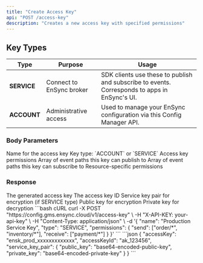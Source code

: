 ```yaml
---
title: "Create Access Key"
api: "POST /access-key"
description: "Creates a new access key with specified permissions"
---
```


## Key Types

| Type | Purpose | Usage |
|------|---------|-------|
| **SERVICE** | Connect to EnSync broker | SDK clients use these to publish and subscribe to events. Corresponds to apps in EnSync's UI. |
| **ACCOUNT** | Administrative access | Used to manage your EnSync configuration via this Config Manager API. |

### Body Parameters

<ParamField body="name" type="string" required>
  Name for the access key
</ParamField>

<ParamField body="type" type="string" required>
  Key type: `ACCOUNT` or `SERVICE`
</ParamField>

<ParamField body="permissions" type="object" required>
  Access key permissions
  <Expandable title="Permissions Object">
    <ParamField body="send" type="array">
      Array of event paths this key can publish to
    </ParamField>
    <ParamField body="receive" type="array">
      Array of event paths this key can subscribe to
    </ParamField>
    <ParamField body="resources" type="object">
      Resource-specific permissions
    </ParamField>
  </Expandable>
</ParamField>

### Response

<ResponseField name="accessKey" type="string">
  The generated access key
</ResponseField>

<ResponseField name="accessKeyId" type="string">
  The access key ID
</ResponseField>

<ResponseField name="service_key_pair" type="object">
  Service key pair for encryption (if SERVICE type)
  <Expandable title="Key Pair">
    <ResponseField name="public_key" type="string">
      Public key for encryption
    </ResponseField>
    <ResponseField name="private_key" type="string">
      Private key for decryption
    </ResponseField>
  </Expandable>
</ResponseField>

<RequestExample>
```bash cURL
curl -X POST "https://config.gms.ensync.cloud/v1/access-key" \
  -H "X-API-KEY: your-api-key" \
  -H "Content-Type: application/json" \
  -d '{
    "name": "Production Service Key",
    "type": "SERVICE",
    "permissions": {
      "send": ["order/*", "inventory/*"],
      "receive": ["payment/*"]
    }
  }'
```
</RequestExample>

<ResponseExample>
```json
{
  "accessKey": "ensk_prod_xxxxxxxxxxxxx",
  "accessKeyId": "ak_123456",
  "service_key_pair": {
    "public_key": "base64-encoded-public-key",
    "private_key": "base64-encoded-private-key"
  }
}
```
</ResponseExample>
